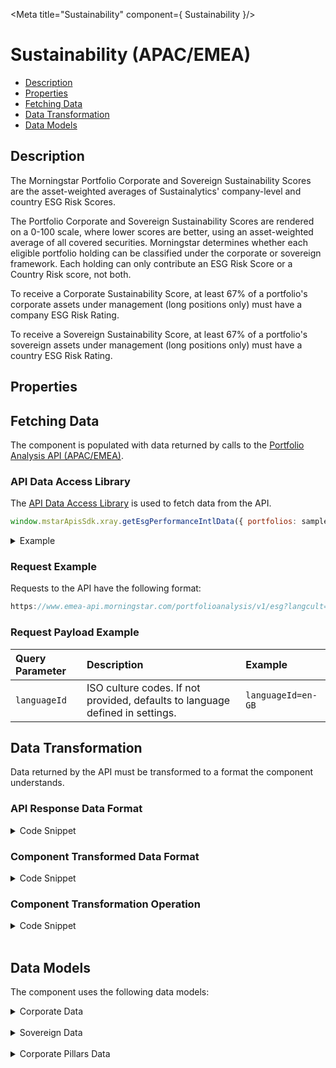 
<Meta title="Sustainability" component={ Sustainability }/>

<style> {
  `
    details {
      padding: 10px;
      font-weight: bold;
      color: white;
      background: #3c3c3c;
    }
    summary {
      font-family: "Nunito Sans","San Francisco",BlinkMacSystemFont,"Segoe UI","Helvetica Neue",Helvetica,Arial,sans-serif;
      cursor: pointer;
    }
    .summary-text {
      padding-left: 5px;
      font-size: 15px;
    }
    .v-application--wrap {
        min-height: 100%
    }
  `}

</style>

# Sustainability (APAC/EMEA)

- [Description](#description)
- [Properties](#properties)
- [Fetching Data](#fetching-data)
- [Data Transformation](#data-transformation)
- [Data Models](#data-models)


## Description

The Morningstar Portfolio Corporate and Sovereign Sustainability Scores are the asset-weighted averages of Sustainalytics' company-level and country ESG Risk Scores. 

The Portfolio Corporate and Sovereign Sustainability Scores are rendered on a 0-100 scale, where lower scores are better, using an asset-weighted average of all covered securities. Morningstar determines whether each eligible portfolio holding can be classified under the corporate or sovereign framework. Each holding can only contribute an ESG Risk Score or a Country Risk score, not both. 

To receive a Corporate Sustainability Score, at least 67% of a portfolio's corporate assets under management (long positions only) must have a company ESG Risk Rating. 

To receive a Sovereign Sustainability Score, at least 67% of a portfolio's sovereign assets under management (long positions only) must have a country ESG Risk Rating.


<Canvas withSource="open" withToolbar>
    <Story id="components-sustainability--story-details"></Story>
</Canvas>

## Properties

<ArgsTable of={Sustainability}/>

## Fetching Data

The component is populated with data returned by calls to the <a href={PORTFOLIO_ANALYSIS_EMEA_URL} target="_blank">Portfolio Analysis API (APAC/EMEA)</a>.

<!--
- [API Data Access Library](#api-data-access-library)
- [Request Example](#request-example)
- [Request Payload Example](#request-payload-example)
-->

### API Data Access Library

The <a href={DATA_ACCESS_LIBRARY} target="_blank">API Data Access Library</a> is used to fetch data from the API.

``` javascript dark
window.mstarApisSdk.xray.getEsgPerformanceIntlData({ portfolios: samplePortfolio });
```

<details>
    <summary><span class="summary-text">Example</span></summary>

``` javascript dark
const samplePortfolio = [
    {
        Name: 'Test Portfolio1',
        TotalValue: 10000,
        Holdings: [
            {
                SecurityId: 'F00000VCTT',
                Weight: 20,
            },
            {
                SecurityId: '0P00002NW8',
                Weight: 10,
            },
            {
                TradingSymbol: 'AAPL',
                Weight: 15,
            },
            {
                ISIN: 'US09251T1034',
                Weight: 35,
            },
            {
                CUSIP: '256219106',
                Weight: 20,
            },
        ],
        Benchmark: {
            Type: 'Standard',
            Holdings: [
                {
                    SecurityId: 'XIUSA04G92',
                    Type: 'XI',
                    Weight: 100,
                }
            ],
        },
    },
];

window.mstarApisSdk.portfolioAnalysis.getEsgPerformanceIntlData({ portfolios: samplePortfolio });

```

</details>

### Request Example

Requests to the API have the following format:

```javascript dark
https://www.emea-api.morningstar.com/portfolioanalysis/v1/esg?langcult={{languageId}}
```

### Request Payload Example

| Query Parameter | Description|Example |
| :----------- | :--------| :----------- |
| `languageId` | ISO culture codes. If not provided, defaults to language defined in settings. |`languageId=en-GB` |


## Data Transformation

Data returned by the API must be transformed to a format the component understands.
<!--
- [API Response Data Format](#api-response-data-format)
- [Component Transformed Data Format](#component-transformed-data-format) 
- [Component Transformation Operation](#component-transformation-operation) 
-->

### API Response Data Format

<details>
    <summary><span class="summary-text">Code Snippet</span></summary>

```json dark
{
    "ESG": [
        {
            "sustainability": {
                "portfolio": {
                    "name": "US demo portfolio",
                    "portfolioDate": "2022-06-30",
                    "esgRisk": {
                        "portfolioCorporateSustainabilityScore": 17.8868094397351,
                        "portfolioEnvironmentalRiskScore": 2.5035045514515986,
                        "portfolioSocialRiskScore": 7.679829843280144,
                        "portfolioGovernanceRiskScore": 7.402942593978423,
                        "portfolioCorporateESGRiskExposureScore": 36.837701010843766,
                        "portfolioCorporateESGManagedRiskScore": 18.95372682839552,
                        "historicalCorporateSustainabilityScore": 17.8868094397351,
                        "historicalSovereignSustainabilityScore": 15.516782193136264,
                        "percentOfAumCoveredControversy": 91.56584855149653,
                        "percentOfAumWithHighAndSevereControversies": 3.8699285632848763,
                        "percentOfAumWithHighControversies": 3.691139482238714,
                        "percentOfAumWithLowControversies": 6.215587294354431,
                        "percentOfAumWithModerateControversies": 71.69843014002569,
                        "percentOfAumWithNoControversies": 4.0283776479959865,
                        "percentOfAumWithSevereControversies": 0.17878908104616262,
                        "percentOfAumWithSignificantControversies": 14.187676354339018,
                        "portfolioDateSustainabilityRating": "2022-06-30",
                        "portfolioSovereignSustainabilityScore": 15.516782193136264,
                    }
                },
                "benchmark": {
                    "name": "Morningstar US Market TR USD",
                    "portfolioDate": "2022-06-30",
                    "identifier": "XIUSA0010V",
                    "identifierType": "SecurityId",
                    "securityType": "XI",
                    "esgRisk": {
                        "portfolioCorporateSustainabilityScore": 21.93,
                        "historicalSovereignSustainabilityScore": 22.86,
                        "portfolioEnvironmentalRiskScore": 4.17,
                        "portfolioSocialRiskScore": 9.45,
                        "portfolioGovernanceRiskScore": 7.24,
                        "historicalCorporateSustainabilityScore": 21.79807,
                        "percentOfCorporateSustainabilityScoreContributionEScore": 19.01017,
                        "percentOfCorporateSustainabilityScoreContributionGScore": 33.03342,
                        "percentOfCorporateSustainabilityScoreContributionSScore": 43.10381,
                        "percentOfCorporateSustainabilityScoreContributionUnallocatedScore": 4.8556,
                        "sovereignSustainabilityRatingNumberOfSecuritiesScored": 0,
                        "portfolioUnallocatedESGScore": 1.06
                    }
                }
            }
        }
    ]
}
```
</details>

### Component Transformed Data Format

<details>
    <summary><span class="summary-text">Code Snippet</span></summary>

```javascript dark
    {
        "ESG": [
            {
                "sustainability": {
                    "portfolio": {
                        "name": "US demo portfolio",
                        "portfolioDate": "2022-06-30",
                        "esgRisk": {
                            "portfolioCorporateSustainabilityScore": 17.8868094397351,
                            "portfolioEnvironmentalRiskScore": 2.5035045514515986,
                            "portfolioSocialRiskScore": 7.679829843280144,
                            "portfolioGovernanceRiskScore": 7.402942593978423,
                            "portfolioCorporateESGRiskExposureScore": 36.837701010843766,
                            "portfolioCorporateESGManagedRiskScore": 18.95372682839552,
                            "historicalCorporateSustainabilityScore": 17.8868094397351,
                            "historicalSovereignSustainabilityScore": 15.516782193136264,
                            "percentOfAumCoveredControversy": 91.56584855149653,
                            "percentOfAumWithHighAndSevereControversies": 3.8699285632848763,
                            "percentOfAumWithHighControversies": 3.691139482238714,
                            "percentOfAumWithLowControversies": 6.215587294354431,
                            "percentOfAumWithModerateControversies": 71.69843014002569,
                            "percentOfAumWithNoControversies": 4.0283776479959865,
                            "percentOfAumWithSevereControversies": 0.17878908104616262,
                            "percentOfAumWithSignificantControversies": 14.187676354339018,
                            "portfolioDateSustainabilityRating": "2022-06-30",
                            "portfolioSovereignSustainabilityScore": 15.516782193136264,
                        }
                    },
                    "benchmark": {
                        "name": "Morningstar US Market TR USD",
                        "portfolioDate": "2022-06-30",
                        "identifier": "XIUSA0010V",
                        "identifierType": "SecurityId",
                        "securityType": "XI",
                        "esgRisk": {
                            "portfolioCorporateSustainabilityScore": 21.93,
                            "historicalSovereignSustainabilityScore": 22.86,
                            "portfolioEnvironmentalRiskScore": 4.17,
                            "portfolioSocialRiskScore": 9.45,
                            "portfolioGovernanceRiskScore": 7.24,
                            "historicalCorporateSustainabilityScore": 21.79807,
                            "percentOfCorporateSustainabilityScoreContributionEScore": 19.01017,
                            "percentOfCorporateSustainabilityScoreContributionGScore": 33.03342,
                            "percentOfCorporateSustainabilityScoreContributionSScore": 43.10381,
                            "percentOfCorporateSustainabilityScoreContributionUnallocatedScore": 4.8556,
                            "sovereignSustainabilityRatingNumberOfSecuritiesScored": 0,
                            "portfolioUnallocatedESGScore": 1.06
                        }
                    }
                }
            }
        ]
    }
```

</details>

### Component Transformation Operation

<details>
    <summary><span class="summary-text">Code Snippet</span></summary>

```javascript dark
generateSustainabilityData(data = {}) {
    const esgBreakdownData = {};
    const portfolio = get(data, 'sustainability.portfolio', {});
    const benchmark = get(data, 'sustainability.benchmark', {});
    const portfolioCorporateSustainabilityScore = this.formatNumber(
        get(portfolio, 'esgRisk.portfolioCorporateSustainabilityScore'),
        2,
    );
    const portfolioSovereignSustainabilityScore = this.formatNumber(
        get(portfolio, 'esgRisk.portfolioSovereignSustainabilityScore'),
        2,
    );
    const benchmarkCorporateSustainabilityScore = this.formatNumber(
        get(benchmark, 'esgRisk.historicalCorporateSustainabilityScore'),
        2,
    );
    const benchmarkSovereignSustainabilityScore = this.formatNumber(
        get(benchmark, 'esgRisk.historicalSovereignSustainabilityScore'),
        2,
    );
    if (portfolioCorporateSustainabilityScore) {
        this.corporate = {
            type: 'corporate',
            label: mappings.dataPoints.corporate,
            portfolioName: portfolio.name,
            benchmarkName: benchmark.name,
            portfolioAum: this.formatNumber(
            get(portfolio, 'esgRisk.corporateSustainabilityRatingPercentOfEligiblePortfolioCovered'),
                2,
            ),
            portfolioCorporateSustainabilityScore,
            benchmarkCorporateSustainabilityScore,
        };
    }

    if (portfolioSovereignSustainabilityScore) {
        this.sovereign = {
            type: 'sovereign',
            label: mappings.dataPoints.sovereign,
            portfolioName: portfolio.name,
            benchmarkName: benchmark.name,
            portfolioAum: this.formatNumber(
            get(portfolio, 'esgRisk.sovereignSustainabilityRatingPercentOfEligiblePortfolioCovered'),
                2,
            ),
            portfolioSovereignSustainabilityScore,
            benchmarkSovereignSustainabilityScore,
        };
    }

    esgBreakdownData.environmentalScore = this.formatNumber(
        get(portfolio, 'esgRisk.portfolioEnvironmentalRiskScore'),
        2,
    );
    esgBreakdownData.socialScore = this.formatNumber(
        get(portfolio, 'esgRisk.portfolioSocialRiskScore'),
        2,
    );
    esgBreakdownData.governanceScore = this.formatNumber(
        get(portfolio, 'esgRisk.portfolioGovernanceRiskScore'),
        2,
    );
    esgBreakdownData.unallocatedScore = this.formatNumber(
        get(portfolio, 'esgRisk.portfolioUnallocatedESGRiskScore'),
        2,
    );

    this.pillarData = [];

    Object.entries(esgBreakdownData).forEach((pillar) => {
        const obj = {
            scoreType: mappings.dataPoints[pillar[0]],
            score: this.formatNumber(pillar[1], 2),
        };
        this.pillarData.push(obj);
    });
},
```
</details>
&nbsp;


## Data Models
The component uses the following data models:
<details>
    <summary><span class="summary-text">Corporate Data</span></summary>

```json dark
{
    "type": "corporate",
    "label": "Corporate Sustainability Score",
    "portfolioName": "Test Portfolio1",
    "benchmarkName": "S&P 500 TR USD",
    "portfolioAum": "91.08",
    "portfolioCorporateSustainabilityScore": "21.98",
    "benchmarkCorporateSustainabilityScore": "21.39"
}
```
</details>
&nbsp;

<details>
    <summary><span class="summary-text">Sovereign Data</span></summary>

```json dark
{
    "type": "sovereign",
    "label": "Sovereign Sustainability Score",
    "portfolioName": "TestPortfolio1",
    "benchmarkName": "S&P 500 TR USD",
    "portfolioAum": "100.00",
    "portfolioSovereignSustainabilityScore": "15.52",
    "benchmarkSovereignSustainabilityScore": "20.63"
}
```
</details>
&nbsp;

<details>
    <summary><span class="summary-text">Corporate Pillars Data</span></summary>

```json dark
[
    {
        "scoreType": "Environmental",
        "score": "3.39"
    },
    {
        "scoreType": "Social",
        "score": "8.04"
    },
    {
        "scoreType": "Governance",
        "score": "6.95"
    },
    {
        "scoreType": "Unallocated",
        "score": "3.59"
    }
]
```
</details>
